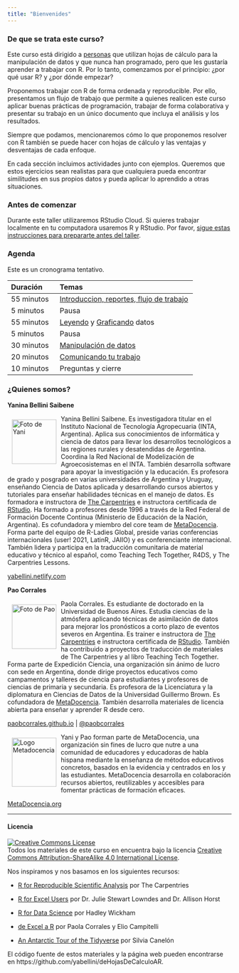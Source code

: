 ```yaml
---
title: "Bienvenides"
---
```


### De que se trata este curso?

Este curso está dirigido a [personas](personas.html) que utilizan hojas de cálculo para la manipulación de datos y que nunca han programado, pero que les gustaría aprender a trabajar con R. Por lo tanto, comenzamos por el principio: ¿por qué usar R? y ¿por dónde empezar?

Proponemos trabajar con R de forma ordenada y reproducible. Por ello, presentamos un flujo de trabajo que permite a quienes realicen este curso aplicar buenas prácticas de programación, trabajar de forma colaborativa y presentar su trabajo en un único documento que incluya el análisis y los resultados.

Siempre que podamos, mencionaremos cómo lo que proponemos resolver con R también se puede hacer con hojas de cálculo y las ventajas y desventajas de cada enfoque.

En cada sección incluimos actividades junto con ejemplos. Queremos que estos ejercicios sean realistas para que cualquiera pueda encontrar similitudes en sus propios datos y pueda aplicar lo aprendido a otras situaciones.

### Antes de comenzar

Durante este taller utilizaremos RStudio Cloud. Si quieres trabajar localmente en tu computadora usaremos R y RStudio. Por favor, [sigue estas instrucciones para prepararte antes del taller](prepare.html).

### Agenda

Este es un cronograma tentativo. 

|Duración |Temas|
|:---|:----------|
|55 minutos | [Introduccion, reportes, flujo de trabajo](01-introduction.html) |
|5 minutos | Pausa |
|55 minutos | [Leyendo](02-reading-data.html) y [Graficando](03-plotting-data.html) datos |
|5  minutos | Pausa |
|30 minutos | [Manipulación de datos](04-data-manipulation.html) |
|20 minutos | [Comunicando tu trabajo](05-reports.html) |
|10 minutos | Preguntas y cierre |

### ¿Quienes somos? 

**Yanina Bellini Saibene**

<img src="img/yani_circle.png" alt="Foto de Yani" width="100" height="100" align="left" style="margin:10px"/>

Yanina Bellini Saibene. Es investigadora titular en el Instituto Nacional de Tecnología Agropecuaria (INTA, Argentina). Aplica sus conocimientos de informática y ciencia de datos para llevar los desarrollos tecnológicos a las regiones rurales y desatendidas de Argentina. Coordina la Red Nacional de Modelización de Agroecosistemas en el INTA. También desarrolla software para apoyar la investigación y la educación. Es profesora de grado y posgrado en varias universidades de Argentina y Uruguay, enseñando Ciencia de Datos aplicada y desarrollando cursos abiertos y tutoriales para enseñar habilidades técnicas en el manejo de datos. Es formadora e instructora de [The Carpentries](https://carpentries.org/) e instructora certificada de [RStudio](https://education.rstudio.com/trainers/people/bellini_saibene+yanina/). Ha formado a profesores desde 1996 a través de la Red Federal de Formación Docente Continua (Ministerio de Educación de la Nación, Argentina). Es cofundadora y miembro del core team de [MetaDocencia](http://metadocencia.org/). Forma parte del equipo de R-Ladies Global, preside varias conferencias internacionales (user! 2021, LatinR, JAIIO) y es conferenciante internacional. También lidera y participa en la traducción comunitaria de material educativo y técnico al español, como Teaching Tech Together, R4DS, y The Carpentries Lessons. 

[yabellini.netlify.com](https://yabellini.netlify.com/)

**Pao Corrales**

<img src="img/pao_circle.png" alt="Foto de Pao" width="100" height="100" align="left" style="margin:10px"/> Paola Corrales. Es estudiante de doctorado en la Universidad de Buenos Aires. Estudia ciencias de la atmósfera aplicando técnicas de asimilación de datos para mejorar los pronósticos a corto plazo de eventos severos en Argentina. Es trainer e instructora de [The Carpentries](https://carpentries.org/) e instructora certificada de [RStudio](https://education.rstudio.com/trainers/people/corrales+paola/). También ha contribuido a proyectos de traducción de materiales de The Carpentries y al libro Teaching Tech Together. Forma parte de Expedición Ciencia, una organización sin ánimo de lucro con sede en Argentina, donde dirige proyectos educativos como campamentos y talleres de ciencia para estudiantes y profesores de ciencias de primaria y secundaria. Es profesora de la Licenciatura y la diplomatura en Ciencias de Datos de la Universidad Guillermo Brown.  Es cofundadora de [MetaDocencia](http://metadocencia.org/). También desarrolla materiales de licencia abierta para enseñar y aprender R desde cero. 

[paobcorrales.github.io](https://github.com/paocorrales) | [\@paobcorrales](https://twitter.com/PaobCorrales)

<img src="img/hex_metadocencia.png" alt="Logo Metadocencia" width="100" height="110" align="left" style="margin:10px"/> Yani y Pao forman parte de MetaDocencia, una organización sin fines de lucro que nutre a una comunidad de educadores y educadoras de habla hispana mediante la enseñanza de métodos educativos concretos, basados en la evidencia y centrados en los y las estudiantes. MetaDocencia desarrolla en colaboración recursos abiertos, reutilizables y accesibles para fomentar prácticas de formación eficaces.

[MetaDocencia.org](https://www.metadocencia.org/)

___

#### Licencia

<a rel="license" href="https://creativecommons.org/licenses/by-sa/4.0/deed.es_ES"><img alt="Creative Commons License" style="border-width:0" src="https://i.creativecommons.org/l/by-sa/4.0/88x31.png" /></a><br />
Todos los materiales de este curso en encuentra bajo la licencia <a rel="license" href="https://creativecommons.org/licenses/by-sa/4.0/deed.es_ES">Creative Commons Attribution-ShareAlike 4.0 International License</a>.

Nos inspiramos y nos basamos en los siguientes recursos:

* [R for Reproducible Scientific Analysis](https://swcarpentry.github.io/r-novice-gapminder/) por The Carpentries

* [R for Excel Users](https://rstudio-conf-2020.github.io/r-for-excel/) por Dr. Julie Stewart Lowndes and Dr. Allison Horst

* [R for Data Science](https://r4ds.had.co.nz/) por Hadley Wickham

* [de Excel a R](https://paocorrales.github.io/deExcelaR/) por Paola Corrales y Elio Campitelli

* [An Antarctic Tour of the Tidyverse](https://silvia.rbind.io/talk/2020-08-31-tour-of-the-tidyverse/) por Silvia Canelón

El código fuente de estos materiales y la página web pueden encontrarse en https://github.com/yabellini/deHojasDeCalculoAR.
